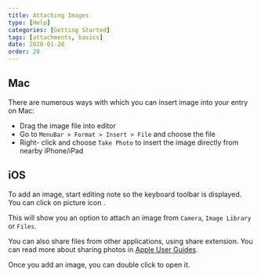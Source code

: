 ```yaml
---
title: Attaching Images
type: [Help]
categories: [Getting Started]
tags: [attachments, basics]
date: 2020-01-28
order: 20
---
```



## Mac

There are numerous ways with which you can insert image into your entry on Mac:

- Drag the image file into editor
- Go to `MenuBar > Format > Insert > File` and choose the file
- Right- click and choose `Take Photo` to insert the image directly from nearby iPhone/iPad

## iOS

To add an image, start editing note so the keyboard toolbar is displayed. You can click on picture icon <Icon icon="picture" size="20" /> .

This will show you an option to attach an image from `Camera`, `Image Library` or `Files`.

You can also share files from other applications, using share extension. You can read more about sharing photos in [Apple User Guides](https://support.apple.com/en-gb/guide/iphone/iphf28f17237/ios).

Once you add an image, you can double click to open it.
